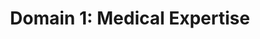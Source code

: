 ---
title: "Domain 1: Medical Expertise"
description: "Domain 1: Medical Expertise"
sidebar:
  hidden: true
---